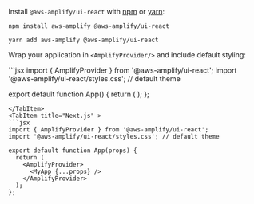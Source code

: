 
Install `@aws-amplify/ui-react` with [npm](https://www.npmjs.com/) or [yarn](https://yarnpkg.com/):

<Tabs>
<TabItem title="npm">

```shell
npm install aws-amplify @aws-amplify/ui-react
```

</TabItem>
<TabItem title="yarn">

```shell
yarn add aws-amplify @aws-amplify/ui-react
```

</TabItem>
</Tabs>

Wrap your application in `<AmplifyProvider/>` and include default styling:

<Tabs>
<TabItem title="React">
```jsx
import { AmplifyProvider } from '@aws-amplify/ui-react';
import '@aws-amplify/ui-react/styles.css'; // default theme

export default function App() {
  return (
    <AmplifyProvider>
      <App />
    </AmplifyProvider>
  );
};
```
</TabItem>
<TabItem title="Next.js" >
```jsx
import { AmplifyProvider } from '@aws-amplify/ui-react';
import '@aws-amplify/ui-react/styles.css'; // default theme

export default function App(props) {
  return (
    <AmplifyProvider>
      <MyApp {...props} />
    </AmplifyProvider>
  );
};
```
</TabItem>
</Tabs>
